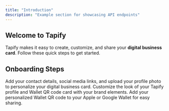 ```yaml
---
title: "Introduction"
description: "Example section for showcasing API endpoints"
---
```


## Welcome to Tapify

Tapify makes it easy to create, customize, and share your **digital business card**. Follow these quick steps to get started.

## Onboarding Steps

<AccordionGroup>
  <Accordion title="Complete your profile" defaultOpen="false" icon="user">
    Add your contact details, social media links, and upload your profile photo to personalize your digital business card.
  </Accordion>
  <Accordion title="Set up your branding" defaultOpen="false" icon="palette">
    Customize the look of your Tapify profile and Wallet QR code card with your brand elements.
  </Accordion>
  <Accordion title="Add to your Wallet" defaultOpen="false" icon="wallet">
    Add your personalized Wallet QR code to your Apple or Google Wallet for easy sharing.
  </Accordion>
</AccordionGroup>